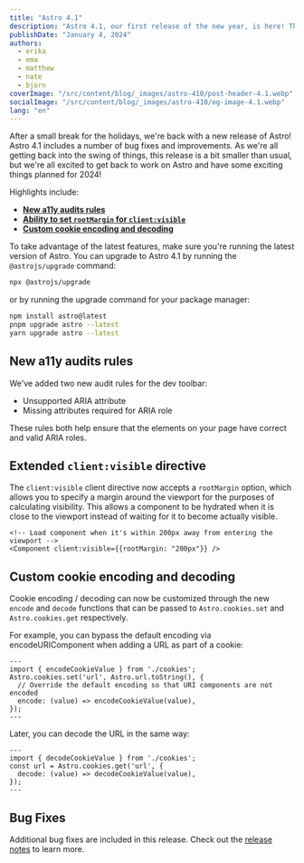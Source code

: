 ```yaml
---
title: "Astro 4.1"
description: "Astro 4.1, our first release of the new year, is here! This release includes"
publishDate: "January 4, 2024"
authors:
  - erika
  - ema
  - matthew
  - nate
  - bjorn
coverImage: "/src/content/blog/_images/astro-410/post-header-4.1.webp"
socialImage: "/src/content/blog/_images/astro-410/og-image-4.1.webp"
lang: "en"
---
```


After a small break for the holidays, we're back with a new release of Astro! Astro 4.1 includes a number of bug fixes and improvements. As we're all getting back into the swing of things, this release is a bit smaller than usual, but we're all excited to get back to work on Astro and have some exciting things planned for 2024!

Highlights include:

- **[New a11y audits rules](#new-audits-rules)**
- **[Ability to set `rootMargin` for `client:visible`](#extended-client-visible-directive)**
- **[Custom cookie encoding and decoding](#custom-cookie-encoding-and-decoding)**

To take advantage of the latest features, make sure you're running the latest version of Astro. You can upgrade to Astro 4.1 by running the `@astrojs/upgrade` command:

```sh
npx @astrojs/upgrade
```

or by running the upgrade command for your package manager:

```sh
npm install astro@latest
pnpm upgrade astro --latest
yarn upgrade astro --latest
```

## New a11y audits rules

We've added two new audit rules for the dev toolbar:

- Unsupported ARIA attribute
- Missing attributes required for ARIA role

These rules both help ensure that the elements on your page have correct and valid ARIA roles.

## Extended `client:visible` directive

The `client:visible` client directive now accepts a `rootMargin` option, which allows you to specify a margin around the viewport for the purposes of calculating visibility. This allows a component to be hydrated when it is close to the viewport instead of waiting for it to become actually visible.

```astro
<!-- Load component when it's within 200px away from entering the viewport -->
<Component client:visible={{rootMargin: "200px"}} />
```

## Custom cookie encoding and decoding

Cookie encoding / decoding can now be customized through the new `encode` and `decode` functions that can be passed to `Astro.cookies.set` and `Astro.cookies.get` respectively.

For example, you can bypass the default encoding via encodeURIComponent when adding a URL as part of a cookie:

```astro
---
import { encodeCookieValue } from './cookies';
Astro.cookies.set('url', Astro.url.toString(), {
  // Override the default encoding so that URI components are not encoded
  encode: (value) => encodeCookieValue(value),
});
---
```

Later, you can decode the URL in the same way:

```astro
---
import { decodeCookieValue } from './cookies';
const url = Astro.cookies.get('url', {
  decode: (value) => decodeCookieValue(value),
});
---
```

## Bug Fixes

Additional bug fixes are included in this release. Check out the [release notes](https://github.com/withastro/astro/blob/main/packages/astro/CHANGELOG.md#350) to learn more.
